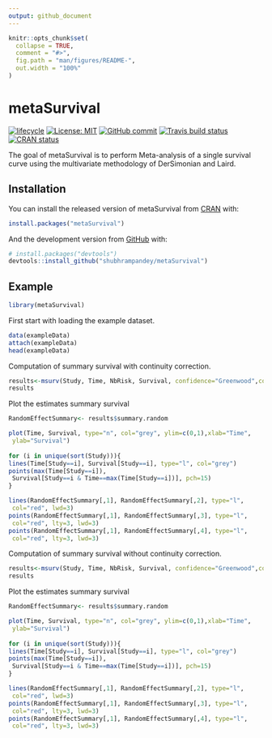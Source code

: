 ```yaml
---
output: github_document
---
```


<!-- README.md is generated from README.Rmd. Please edit that file -->

```r
knitr::opts_chunk$set(
  collapse = TRUE,
  comment = "#>",
  fig.path = "man/figures/README-",
  out.width = "100%"
)
```

# metaSurvival

<!-- badges: start -->
[![lifecycle](https://img.shields.io/badge/lifecycle-experimental-orange.svg)](https://www.tidyverse.org/lifecycle/#experimental)
[![License: MIT](https://img.shields.io/badge/License-MIT-blue.svg)](https://opensource.org/licenses/MIT)
[![GitHub commit](https://img.shields.io/github/last-commit/shubhrampandey/metaSurvival)](https://github.com/shubhrampandey/metaSurvival/commit/master)
[![Travis build status](https://travis-ci.com/shubhrampandey/metaSurvival.svg?branch=master)](https://travis-ci.com/shubhrampandey/metaSurvival)
[![CRAN status](https://www.r-pkg.org/badges/version/metaSurvival)](https://CRAN.R-project.org/package=metaSurvival)
<!-- badges: end -->

The goal of metaSurvival is to perform Meta-analysis of a single survival curve using the multivariate methodology of DerSimonian and Laird.

## Installation

You can install the released version of metaSurvival from [CRAN](https://CRAN.R-project.org) with:

``` r
install.packages("metaSurvival")
```

And the development version from [GitHub](https://github.com/) with:

``` r
# install.packages("devtools")
devtools::install_github("shubhrampandey/metaSurvival")
```
## Example

```r
library(metaSurvival)
```

First start with loading the example dataset.

```r
data(exampleData)
attach(exampleData)
head(exampleData)
```

Computation of summary survival with continuity correction.

```r
results<-msurv(Study, Time, NbRisk, Survival, confidence="Greenwood",correctionFlag = T,correctionVal = c(0.25,0.5))
results
```

Plot the estimates summary survival

```r
RandomEffectSummary<- results$summary.random

plot(Time, Survival, type="n", col="grey", ylim=c(0,1),xlab="Time",
 ylab="Survival")
 
for (i in unique(sort(Study))){
lines(Time[Study==i], Survival[Study==i], type="l", col="grey")
points(max(Time[Study==i]),
 Survival[Study==i & Time==max(Time[Study==i])], pch=15)
}

lines(RandomEffectSummary[,1], RandomEffectSummary[,2], type="l",
 col="red", lwd=3)
points(RandomEffectSummary[,1], RandomEffectSummary[,3], type="l",
 col="red", lty=3, lwd=3)
points(RandomEffectSummary[,1], RandomEffectSummary[,4], type="l",
 col="red", lty=3, lwd=3)
```

Computation of summary survival without continuity correction.

```r
results<-msurv(Study, Time, NbRisk, Survival, confidence="Greenwood",correctionFlag = F)
results
```

Plot the estimates summary survival

```r
RandomEffectSummary<- results$summary.random

plot(Time, Survival, type="n", col="grey", ylim=c(0,1),xlab="Time",
 ylab="Survival")
 
for (i in unique(sort(Study))){
lines(Time[Study==i], Survival[Study==i], type="l", col="grey")
points(max(Time[Study==i]),
 Survival[Study==i & Time==max(Time[Study==i])], pch=15)
}

lines(RandomEffectSummary[,1], RandomEffectSummary[,2], type="l",
 col="red", lwd=3)
points(RandomEffectSummary[,1], RandomEffectSummary[,3], type="l",
 col="red", lty=3, lwd=3)
points(RandomEffectSummary[,1], RandomEffectSummary[,4], type="l",
 col="red", lty=3, lwd=3)
```
